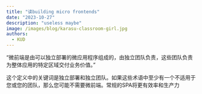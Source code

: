 ```yaml
---
title: "读building micro frontends"
date: "2023-10-27"
description: "useless maybe"
image: /images/blog/karasu-classroom-girl.jpg
authors:
  - KUD
---
```


“微前端是由可以独立部署的微应用程序组成的，由独立团队负责，这些团队负责为整体应用的特定区域交付业务价值。”

这个定义中的关键词是独立部署和独立团队。如果这些术语中至少有一个不适用于您或您的团队，那么您可能不需要微前端。常规的SPA将更有效率和生产力
